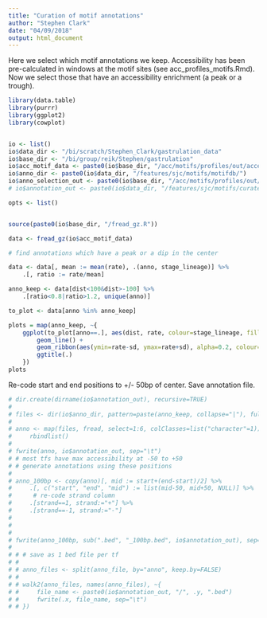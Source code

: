 ```yaml
---
title: "Curation of motif annotations"
author: "Stephen Clark"
date: "04/09/2018"
output: html_document
---
```


Here we select which motif annotations we keep. Accessibility has been pre-calculated in windows at the motif sites (see acc_profiles_motifs.Rmd). Now we select those that have an accessibility enrichment (a peak or a trough).  



```r
library(data.table)
library(purrr)
library(ggplot2)
library(cowplot)


io <- list()
io$data_dir <- "/bi/scratch/Stephen_Clark/gastrulation_data"
io$base_dir <- "/bi/group/reik/Stephen/gastrulation"
io$acc_motif_data <- paste0(io$base_dir, "/acc/motifs/profiles/out/accessibility_at_motifs_e7.5_lineages.csv")
io$anno_dir <- paste0(io$data_dir, "/features/sjc/motifs/motifdb/")
io$anno_selection_out <- paste0(io$base_dir, "/acc/motifs/profiles/out/anno_selection_lineages.rds")
# io$annotation_out <- paste0(io$data_dir, "/features/sjc/motifs/curated/motifs_all-all-stages.bed")

opts <- list()


source(paste0(io$base_dir, "/fread_gz.R"))
```


```r
data <- fread_gz(io$acc_motif_data)

# find annotations which have a peak or a dip in the center

data <- data[, mean := mean(rate), .(anno, stage_lineage)] %>%
    .[, ratio := rate/mean]

anno_keep <- data[dist<100&dist>-100] %>%
    .[ratio<0.8|ratio>1.2, unique(anno)]

to_plot <- data[anno %in% anno_keep]

plots = map(anno_keep, ~{
    ggplot(to_plot[anno==.], aes(dist, rate, colour=stage_lineage, fill=stage_lineage)) +
        geom_line() +
        geom_ribbon(aes(ymin=rate-sd, ymax=rate+sd), alpha=0.2, colour=NA) +
        ggtitle(.)
    })
plots
```
















Re-code start and end positions to +/- 50bp of center. Save annotation file.  

```r
# dir.create(dirname(io$annotation_out), recursive=TRUE)
# 
# files <- dir(io$anno_dir, pattern=paste(anno_keep, collapse="|"), full=TRUE)
# 
# anno <- map(files, fread, select=1:6, colClasses=list("character"=1)) %>%
#     rbindlist()
# 
# fwrite(anno, io$annotation_out, sep="\t")
# # most tfs have max accessibility at -50 to +50
# # generate annotations using these positions
# 
# anno_100bp <- copy(anno)[, mid := start+(end-start)/2] %>%
#     .[, c("start", "end", "mid") := list(mid-50, mid+50, NULL)] %>%
#      # re-code strand column
#     .[strand==1, strand:="+"] %>%
#     .[strand==-1, strand:="-"]
# 
# 
# 
# fwrite(anno_100bp, sub(".bed", "_100bp.bed", io$annotation_out), sep="\t")
# 
# # # save as 1 bed file per tf
# # 
# # anno_files <- split(anno_file, by="anno", keep.by=FALSE)
# # 
# # walk2(anno_files, names(anno_files), ~{
# #     file_name <- paste0(io$annotation_out, "/", .y, ".bed")
# #     fwrite(.x, file_name, sep="\t")
# # })



```





